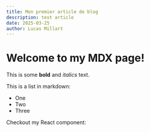 ```yaml
---
title: Mon premier article de blog
description: test article
date: 2025-03-25
author: Lucas Millart
---
```


# Welcome to my MDX page!
 
This is some **bold** and _italics_ text.
 
This is a list in markdown:
 
- One
- Two
- Three
 
Checkout my React component: